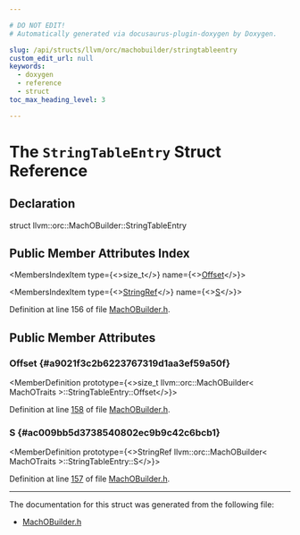 ```yaml
---

# DO NOT EDIT!
# Automatically generated via docusaurus-plugin-doxygen by Doxygen.

slug: /api/structs/llvm/orc/machobuilder/stringtableentry
custom_edit_url: null
keywords:
  - doxygen
  - reference
  - struct
toc_max_heading_level: 3

---
```





# The `StringTableEntry` Struct Reference

<DoxygenPage pluginConfig={pluginConfig}>



## Declaration

<CodeBlock>struct llvm::orc::MachOBuilder::StringTableEntry</CodeBlock>

## Public Member Attributes Index

<MembersIndex>

<MembersIndexItem
  type={<>size&#95;t</>}
  name={<><a href="#a9021f3c2b6223767319d1aa3ef59a50f">Offset</a></>}>
</MembersIndexItem>

<MembersIndexItem
  type={<><a href="/docs/api/classes/llvm/stringref">StringRef</a></>}
  name={<><a href="#ac009bb5d3738540802ec9b9c42c6bcb1">S</a></>}>
</MembersIndexItem>

</MembersIndex>


Definition at line 156 of file <a href="/docs/api/files/include/include/llvm/include/llvm/executionengine/include/llvm/executionengine/orc/machobuilder-h">MachOBuilder.h</a>.

<SectionDefinition>

## Public Member Attributes

### Offset {#a9021f3c2b6223767319d1aa3ef59a50f}

<MemberDefinition
  prototype={<>size&#95;t llvm::orc::MachOBuilder&lt; MachOTraits &gt;::StringTableEntry::Offset</>}>

Definition at line <a href="/docs/api/files/include/include/llvm/include/llvm/executionengine/include/llvm/executionengine/orc/machobuilder-h/#l00158">158</a> of file <a href="/docs/api/files/include/include/llvm/include/llvm/executionengine/include/llvm/executionengine/orc/machobuilder-h">MachOBuilder.h</a>.
</MemberDefinition>

### S {#ac009bb5d3738540802ec9b9c42c6bcb1}

<MemberDefinition
  prototype={<>StringRef llvm::orc::MachOBuilder&lt; MachOTraits &gt;::StringTableEntry::S</>}>

Definition at line <a href="/docs/api/files/include/include/llvm/include/llvm/executionengine/include/llvm/executionengine/orc/machobuilder-h/#l00157">157</a> of file <a href="/docs/api/files/include/include/llvm/include/llvm/executionengine/include/llvm/executionengine/orc/machobuilder-h">MachOBuilder.h</a>.
</MemberDefinition>

</SectionDefinition>

<hr/>

The documentation for this struct was generated from the following file:

<ul>
<li><a href="/docs/api/files/include/include/llvm/include/llvm/executionengine/include/llvm/executionengine/orc/machobuilder-h">MachOBuilder.h</a></li>
</ul>

</DoxygenPage>
